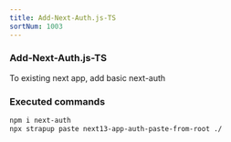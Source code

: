 ```yaml
---
title: Add-Next-Auth.js-TS
sortNum: 1003
---
```

### Add-Next-Auth.js-TS
To existing next app, add basic next-auth
### Executed commands
```bash
npm i next-auth
npx strapup paste next13-app-auth-paste-from-root ./
```
